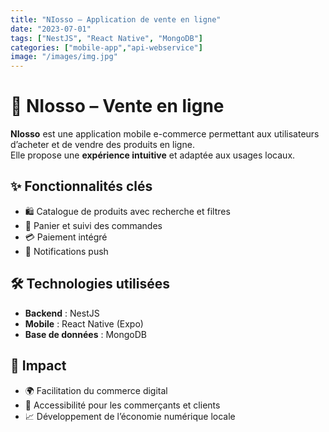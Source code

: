 ```yaml
---
title: "NIosso – Application de vente en ligne"
date: "2023-07-01"
tags: ["NestJS", "React Native", "MongoDB"]
categories: ["mobile-app","api-webservice"]
image: "/images/img.jpg"
---
```


# 🛒 NIosso – Vente en ligne

**NIosso** est une application mobile e-commerce permettant aux utilisateurs d’acheter et de vendre des produits en ligne.  
Elle propose une **expérience intuitive** et adaptée aux usages locaux.

## ✨ Fonctionnalités clés
- 🛍️ Catalogue de produits avec recherche et filtres  
- 🛒 Panier et suivi des commandes  
- 💳 Paiement intégré  
- 🔔 Notifications push  

## 🛠️ Technologies utilisées
- **Backend** : NestJS  
- **Mobile** : React Native (Expo)  
- **Base de données** : MongoDB  

## 🚀 Impact
- 🌍 Facilitation du commerce digital  
- 📱 Accessibilité pour les commerçants et clients  
- 📈 Développement de l’économie numérique locale
